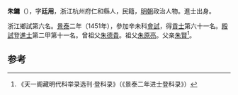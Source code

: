 '''朱鏞'''（{{bd|1423年||？}}），字'''廷用'''，浙江杭州府仁和縣人，民籍，[[明朝|明朝]]政治人物。進士出身。

浙江鄉試第六名。[[景泰|景泰]]二年（1451年），參加辛未科[[會試|會試]]，得[[貢士|貢士]]第六十一名。[[殿試|殿試]]登[[進士|進士]]第二甲第十一名。曾祖父[[朱德貴|朱德貴]]。祖父[[朱原亮|朱原亮]]。父亲[[朱賢|朱賢]]<ref>《天一阁藏明代科举录选刊·登科录》（《景泰二年进士登科录》）</ref>。

==参考==
{{reflist}}
{{明朝人物小作品}}
{{景泰二年辛未科殿試金榜}}
